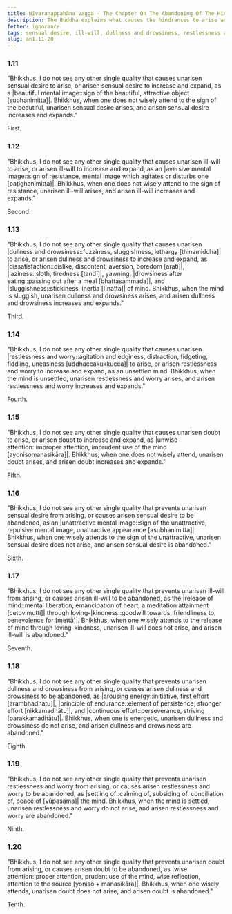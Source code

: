```yaml
---
title: Nīvaraṇappahāna vagga - The Chapter On The Abandoning Of The Hindrances
description: The Buddha explains what causes the hindrances to arise and how to abandon them.
fetter: ignorance
tags: sensual desire, ill-will, dullness and drowsiness, restlessness and worry, doubt, five hindrances, wise attention, unwise attention, an, an1
slug: an1.11-20
---
```


### 1.11

"Bhikkhus, I do not see any other single quality that causes unarisen sensual desire to arise, or arisen sensual desire to increase and expand, as a |beautiful mental image::sign of the beautiful, attractive object [subhanimitta]|. Bhikkhus, when one does not wisely attend to the sign of the beautiful, unarisen sensual desire arises, and arisen sensual desire increases and expands."

First.

### 1.12

"Bhikkhus, I do not see any other single quality that causes unarisen ill-will to arise, or arisen ill-will to increase and expand, as an |aversive mental image::sign of resistance, mental image which agitates or disturbs one [paṭighanimitta]|. Bhikkhus, when one does not wisely attend to the sign of resistance, unarisen ill-will arises, and arisen ill-will increases and expands."

Second.

### 1.13

"Bhikkhus, I do not see any other single quality that causes unarisen |dullness and drowsiness::fuzziness, sluggishness, lethargy [thinamiddha]| to arise, or arisen dullness and drowsiness to increase and expand, as |dissatisfaction::dislike, discontent, aversion, boredom [arati]|, |laziness::sloth, tiredness [tandī]|, yawning, |drowsiness after eating::passing out after a meal [bhattasammada]|, and |sluggishness::stickiness, inertia [līnatta]| of mind. Bhikkhus, when the mind is sluggish, unarisen dullness and drowsiness arises, and arisen dullness and drowsiness increases and expands."

Third.

### 1.14

"Bhikkhus, I do not see any other single quality that causes unarisen |restlessness and worry::agitation and edginess, distraction, fidgeting, fiddling, uneasiness [uddhaccakukkucca]| to arise, or arisen restlessness and worry to increase and expand, as an unsettled mind. Bhikkhus, when the mind is unsettled, unarisen restlessness and worry arises, and arisen restlessness and worry increases and expands."

Fourth.

### 1.15

"Bhikkhus, I do not see any other single quality that causes unarisen doubt to arise, or arisen doubt to increase and expand, as |unwise attention::improper attention, imprudent use of the mind [ayonisomanasikāra]|. Bhikkhus, when one does not wisely attend, unarisen doubt arises, and arisen doubt increases and expands."

Fifth.

### 1.16

"Bhikkhus, I do not see any other single quality that prevents unarisen sensual desire from arising, or causes arisen sensual desire to be abandoned, as an |unattractive mental image::sign of the unattractive, repulsive mental image, unattractive appearance [asubhanimitta]|. Bhikkhus, when one wisely attends to the sign of the unattractive, unarisen sensual desire does not arise, and arisen sensual desire is abandoned."

Sixth.

### 1.17

"Bhikkhus, I do not see any other single quality that prevents unarisen ill-will from arising, or causes arisen ill-will to be abandoned, as the |release of mind::mental liberation, emancipation of heart, a meditation attainment [cetovimutti]| through loving-|kindness::goodwill towards, friendliness to, benevolence for [mettā]|. Bhikkhus, when one wisely attends to the release of mind through loving-kindness, unarisen ill-will does not arise, and arisen ill-will is abandoned."

Seventh.

### 1.18

"Bhikkhus, I do not see any other single quality that prevents unarisen dullness and drowsiness from arising, or causes arisen dullness and drowsiness to be abandoned, as |arousing energy::initiative, first effort [ārambhadhātu]|, |principle of endurance::element of persistence, stronger effort [nikkamadhātu]|, and |continuous effort::perseverance, striving [parakkamadhātu]|. Bhikkhus, when one is energetic, unarisen dullness and drowsiness do not arise, and arisen dullness and drowsiness are abandoned."

Eighth.

### 1.19

"Bhikkhus, I do not see any other single quality that prevents unarisen restlessness and worry from arising, or causes arisen restlessness and worry to be abandoned, as |settling of::calming of, subsiding of, conciliation of, peace of [vūpasama]| the mind. Bhikkhus, when the mind is settled, unarisen restlessness and worry do not arise, and arisen restlessness and worry are abandoned."

Ninth.

### 1.20

"Bhikkhus, I do not see any other single quality that prevents unarisen doubt from arising, or causes arisen doubt to be abandoned, as |wise attention::proper attention, prudent use of the mind, wise reflection, attention to the source [yoniso + manasikāra]|. Bhikkhus, when one wisely attends, unarisen doubt does not arise, and arisen doubt is abandoned."

Tenth.